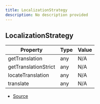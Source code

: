 ```yaml
---
title: LocalizationStrategy
description: No description provided
---
```


## LocalizationStrategy

| Property | Type | Value |
| ----------- | ----------- | ----------- |
| getTranslation | any | N/A |
| getTranslationStrict | any | N/A |
| locateTranslation | any | N/A |
| translate | any | N/A |


- [Source](https://github.com/underctrl-io/commandkit/blob/f8cc07d11d2ae5ed7f529adff1649936223e27b2/packages/commandkit/src/app/i18n/LocalizationStrategy.ts#L13)
